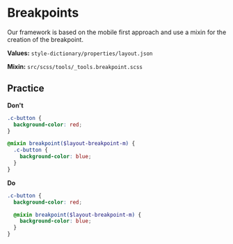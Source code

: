 <Meta title='1.Docs|11-Breakpoints'/>

# Breakpoints
Our framework is based on the mobile first approach and use a mixin for the creation of the breakpoint.

**Values:**
`style-dictionary/properties/layout.json`

**Mixin:**
`src/scss/tools/_tools.breakpoint.scss`

## Practice
**Don't**
````scss
.c-button {
  background-color: red;
}

@mixin breakpoint($layout-breakpoint-m) {
  .c-button {
    background-color: blue;
  }
}
````

**Do**
````scss
.c-button {
  background-color: red;

  @mixin breakpoint($layout-breakpoint-m) {
    background-color: blue;
  }
}
````